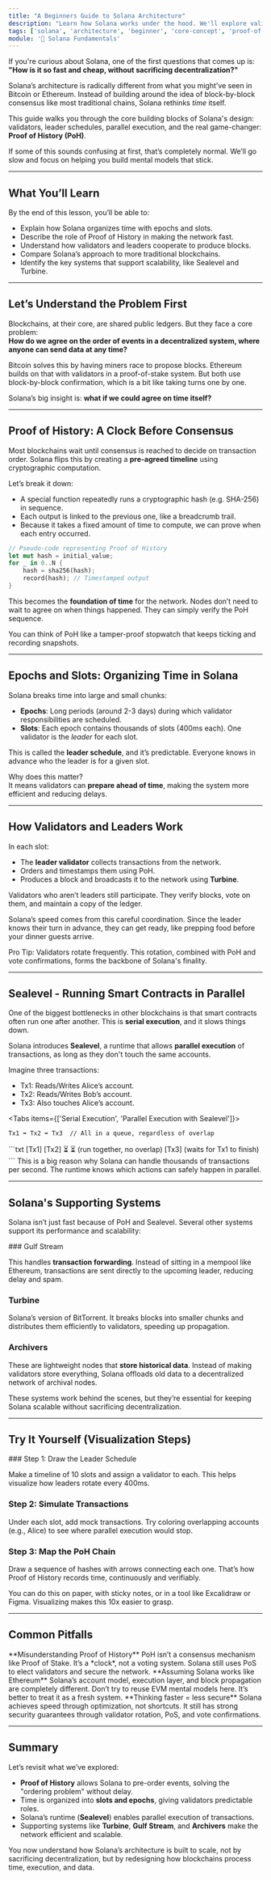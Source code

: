 ```yaml
---
title: "A Beginners Guide to Solana Architecture"
description: "Learn how Solana works under the hood. We'll explore validators, slots, and the secret sauce, Proof of History, that makes Solana one of the fastest blockchains in the world."
tags: ['solana', 'architecture', 'beginner', 'core-concept', 'proof-of-history']
module: '🧱 Solana Fundamentals'
---
```



If you're curious about Solana, one of the first questions that comes up is:  
**"How is it so fast and cheap, without sacrificing decentralization?"**

Solana’s architecture is radically different from what you might’ve seen in Bitcoin or Ethereum. Instead of building around the idea of block-by-block consensus like most traditional chains, Solana rethinks *time* itself.  

This guide walks you through the core building blocks of Solana's design: validators, leader schedules, parallel execution, and the real game-changer: **Proof of History (PoH)**.

<Callout type="info">
If some of this sounds confusing at first, that’s completely normal. We’ll go slow and focus on helping you build mental models that stick.
</Callout>

---

## What You’ll Learn

<Callout type="info">
By the end of this lesson, you’ll be able to:

- Explain how Solana organizes time with epochs and slots.
- Describe the role of Proof of History in making the network fast.
- Understand how validators and leaders cooperate to produce blocks.
- Compare Solana’s approach to more traditional blockchains.
- Identify the key systems that support scalability, like Sealevel and Turbine.
</Callout>

---

## Let’s Understand the Problem First

Blockchains, at their core, are shared public ledgers. But they face a core problem:  
**How do we agree on the order of events in a decentralized system, where anyone can send data at any time?**

Bitcoin solves this by having miners race to propose blocks. Ethereum builds on that with validators in a proof-of-stake system. But both use block-by-block confirmation, which is a bit like taking turns one by one.

Solana’s big insight is: **what if we could agree on time itself?**

---

## Proof of History: A Clock Before Consensus

Most blockchains wait until consensus is reached to decide on transaction order. Solana flips this by creating a **pre-agreed timeline** using cryptographic computation.

Let’s break it down:

- A special function repeatedly runs a cryptographic hash (e.g. SHA-256) in sequence.
- Each output is linked to the previous one, like a breadcrumb trail.
- Because it takes a fixed amount of time to compute, we can prove when each entry occurred.

```rust title="poh.rs"
// Pseudo-code representing Proof of History
let mut hash = initial_value;
for _ in 0..N {
    hash = sha256(hash);
    record(hash); // Timestamped output
}
```

This becomes the **foundation of time** for the network. Nodes don’t need to wait to agree on when things happened. They can simply verify the PoH sequence.

<Callout type="tip">
You can think of PoH like a tamper-proof stopwatch that keeps ticking and recording snapshots.
</Callout>

---

## Epochs and Slots: Organizing Time in Solana

Solana breaks time into large and small chunks:

- **Epochs**: Long periods (around 2-3 days) during which validator responsibilities are scheduled.
- **Slots**: Each epoch contains thousands of slots (400ms each). One validator is the *leader* for each slot.

This is called the **leader schedule**, and it’s predictable. Everyone knows in advance who the leader is for a given slot.

Why does this matter?  
It means validators can **prepare ahead of time**, making the system more efficient and reducing delays.

---

## How Validators and Leaders Work

In each slot:

- The **leader validator** collects transactions from the network.
- Orders and timestamps them using PoH.
- Produces a block and broadcasts it to the network using **Turbine**.

Validators who aren’t leaders still participate. They verify blocks, vote on them, and maintain a copy of the ledger.

Solana’s speed comes from this careful coordination. Since the leader knows their turn in advance, they can get ready, like prepping food before your dinner guests arrive.

<Callout type="tip">
Pro Tip: Validators rotate frequently. This rotation, combined with PoH and vote confirmations, forms the backbone of Solana's finality.
</Callout>

---

## Sealevel - Running Smart Contracts in Parallel

One of the biggest bottlenecks in other blockchains is that smart contracts often run one after another. This is **serial execution**, and it slows things down.

Solana introduces **Sealevel**, a runtime that allows **parallel execution** of transactions, as long as they don't touch the same accounts.

Imagine three transactions:

- Tx1: Reads/Writes Alice’s account.
- Tx2: Reads/Writes Bob’s account.
- Tx3: Also touches Alice’s account.

<Tabs items={['Serial Execution', 'Parallel Execution with Sealevel']}>
<Tab value="Serial Execution">
```txt
Tx1 ➡ Tx2 ➡ Tx3  // All in a queue, regardless of overlap
```

</Tab>
<Tab value="Parallel Execution with Sealevel">
```txt
[Tx1]     [Tx2]  
   ⏳         ⏳   (run together, no overlap)
       [Tx3]     (waits for Tx1 to finish)
```
</Tab>
</Tabs>

<Callout type="info">
This is a big reason why Solana can handle thousands of transactions per second. The runtime knows which actions can safely happen in parallel.
</Callout>

---

## Solana's Supporting Systems

Solana isn’t just fast because of PoH and Sealevel. Several other systems support its performance and scalability:

<Accordions>
<Accordion title="Gulf Stream">
### Gulf Stream

This handles **transaction forwarding**. Instead of sitting in a mempool like Ethereum, transactions are sent directly to the upcoming leader, reducing delay and spam. 
</Accordion>
<Accordion title="Turbine">

### Turbine

Solana’s version of BitTorrent. It breaks blocks into smaller chunks and distributes them efficiently to validators, speeding up propagation. 
</Accordion>
<Accordion title="Archivers">

### Archivers

These are lightweight nodes that **store historical data**. Instead of making validators store everything, Solana offloads old data to a decentralized network of archival nodes. 
</Accordion>
</Accordions>

<Callout type="info">
These systems work behind the scenes, but they’re essential for keeping Solana scalable without sacrificing decentralization.
</Callout>

---

## Try It Yourself (Visualization Steps)

<Steps>
<Step>
### Step 1: Draw the Leader Schedule

Make a timeline of 10 slots and assign a validator to each. This helps visualize how leaders rotate every 400ms. 
</Step> <Step>

### Step 2: Simulate Transactions

Under each slot, add mock transactions. Try coloring overlapping accounts (e.g., Alice) to see where parallel execution would stop. 
</Step> <Step>

### Step 3: Map the PoH Chain

Draw a sequence of hashes with arrows connecting each one. That’s how Proof of History records time, continuously and verifiably. 
</Step> </Steps>

You can do this on paper, with sticky notes, or in a tool like Excalidraw or Figma. Visualizing makes this 10x easier to grasp.

---

## Common Pitfalls

<Callout type="warn">
**Misunderstanding Proof of History**  
PoH isn’t a consensus mechanism like Proof of Stake. It’s a *clock*, not a voting system. Solana still uses PoS to elect validators and secure the network.
</Callout>

<Callout type="warn">
**Assuming Solana works like Ethereum**  
Solana’s account model, execution layer, and block propagation are completely different. Don’t try to reuse EVM mental models here. It’s better to treat it as a fresh system.
</Callout>

<Callout type="warn">
**Thinking faster = less secure**  
Solana achieves speed through optimization, not shortcuts. It still has strong security guarantees through validator rotation, PoS, and vote confirmations.
</Callout>

---

## Summary

Let’s revisit what we’ve explored:

* **Proof of History** allows Solana to pre-order events, solving the "ordering problem" without delay.
* Time is organized into **slots and epochs**, giving validators predictable roles.
* Solana’s runtime (**Sealevel**) enables parallel execution of transactions.
* Supporting systems like **Turbine**, **Gulf Stream**, and **Archivers** make the network efficient and scalable.

You now understand how Solana’s architecture is built to scale, not by sacrificing decentralization, but by redesigning how blockchains process time, execution, and data.


